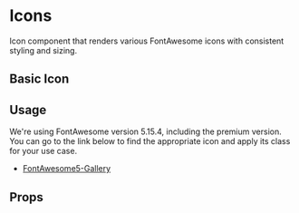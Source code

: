 
<Meta of={IconStories} />

# Icons

Icon component that renders various FontAwesome icons with consistent styling and sizing.

## Basic Icon

<Canvas of={IconStories.Default} />

## Usage

We're using FontAwesome version 5.15.4, including the premium version. You can go to the link below to find the appropriate icon and apply its class for your use case.

- [FontAwesome5-Gallery](https://fontawesome.com/v5/search?s=light&o=r)

## Props

<ArgsTable of={Icon} />
